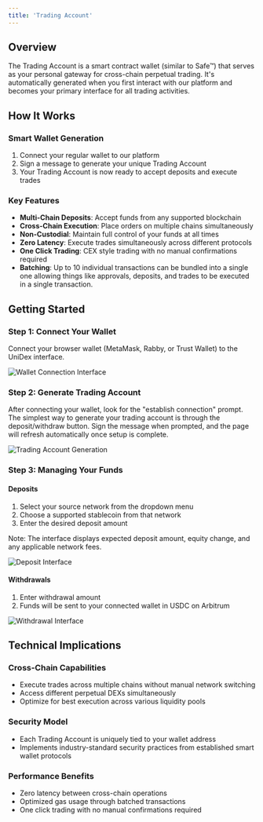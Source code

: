 ---
title: 'Trading Account'
---

## Overview

The Trading Account is a smart contract wallet (similar to Safe™) that serves as your personal gateway for cross-chain perpetual trading. It's automatically generated when you first interact with our platform and becomes your primary interface for all trading activities.

## How It Works

### Smart Wallet Generation
1. Connect your regular wallet to our platform
2. Sign a message to generate your unique Trading Account
3. Your Trading Account is now ready to accept deposits and execute trades

### Key Features
- **Multi-Chain Deposits**: Accept funds from any supported blockchain
- **Cross-Chain Execution**: Place orders on multiple chains simultaneously
- **Non-Custodial**: Maintain full control of your funds at all times
- **Zero Latency**: Execute trades simultaneously across different protocols
- **One Click Trading**: CEX style trading with no manual confirmations required
- **Batching**: Up to 10 individual transactions can be bundled into a single one allowing things like approvals, deposits, and trades to be executed in a single transaction.

## Getting Started

### Step 1: Connect Your Wallet
Connect your browser wallet (MetaMask, Rabby, or Trust Wallet) to the UniDex interface.

![Wallet Connection Interface](https://i.imgur.com/dxPlHQD.png)

### Step 2: Generate Trading Account
After connecting your wallet, look for the "establish connection" prompt. The simplest way to generate your trading account is through the deposit/withdraw button. Sign the message when prompted, and the page will refresh automatically once setup is complete.

![Trading Account Generation](https://i.imgur.com/jbvvZcQ.png)

### Step 3: Managing Your Funds

#### Deposits
1. Select your source network from the dropdown menu
2. Choose a supported stablecoin from that network
3. Enter the desired deposit amount
   
Note: The interface displays expected deposit amount, equity change, and any applicable network fees.

![Deposit Interface](https://i.imgur.com/8fJovFA.png)

#### Withdrawals
1. Enter withdrawal amount
2. Funds will be sent to your connected wallet in USDC on Arbitrum

![Withdrawal Interface](https://i.imgur.com/Wmwsy8f.png)

## Technical Implications

### Cross-Chain Capabilities
- Execute trades across multiple chains without manual network switching
- Access different perpetual DEXs simultaneously
- Optimize for best execution across various liquidity pools

### Security Model
- Each Trading Account is uniquely tied to your wallet address
- Implements industry-standard security practices from established smart wallet protocols

### Performance Benefits
- Zero latency between cross-chain operations
- Optimized gas usage through batched transactions
- One click trading with no manual confirmations required

